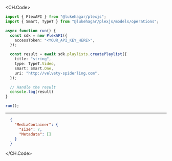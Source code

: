 
<CH.Code>
```typescript CreatePlaylist.ts
import { PlexAPI } from "@lukehagar/plexjs";
import { Smart, TypeT } from "@lukehagar/plexjs/models/operations";

async function run() {
  const sdk = new PlexAPI({
    accessToken: "<YOUR_API_KEY_HERE>",
  });

  const result = await sdk.playlists.createPlaylist({
    title: "string",
    type: TypeT.Video,
    smart: Smart.One,
    uri: "http://velvety-spiderling.com",
  });

  // Handle the result
  console.log(result)
}

run();
```
---

```json Example Response
  {
    "MediaContainer": {
      "size": 7,
      "Metadata": []
    }
  }
```
</CH.Code>

